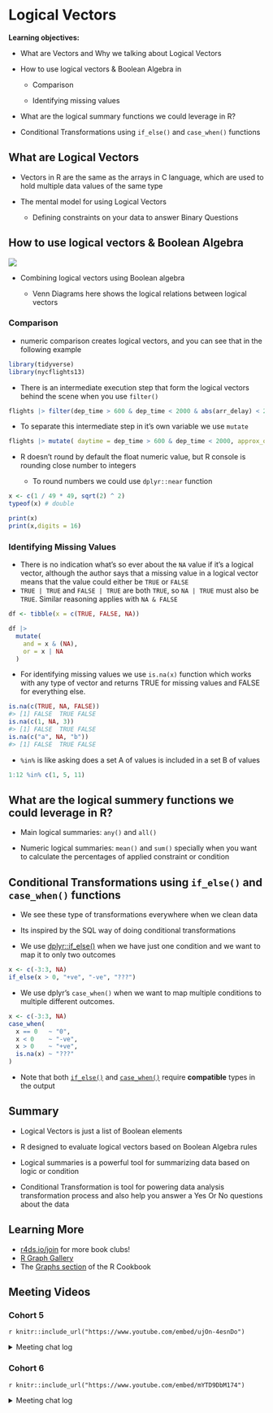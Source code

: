 # Logical Vectors

**Learning objectives:**

-   What are Vectors and Why we talking about Logical Vectors

-   How to use logical vectors & Boolean Algebra in

    -   Comparison

    -   Identifying missing values

-   What are the logical summary functions we could leverage in R?

-   Conditional Transformations using `if_else()` and `case_when()` functions

## What are Logical Vectors

-   Vectors in R are the same as the arrays in C language, which are used to hold multiple data values of the same type

-   The mental model for using Logical Vectors

    -   Defining constraints on your data to answer Binary Questions

## How to use logical vectors & Boolean Algebra

![](images/14_venn_diagrams.png)

-   Combining logical vectors using Boolean algebra

    -   Venn Diagrams here shows the logical relations between logical vectors

### Comparison

-   numeric comparison creates logical vectors, and you can see that in the following example

```r
library(tidyverse)
library(nycflights13)
```

-   There is an intermediate execution step that form the logical vectors behind the scene when you use `filter()`

```r
flights |> filter(dep_time > 600 & dep_time < 2000 & abs(arr_delay) < 20)
```

-   To separate this intermediate step in it's own variable we use `mutate`

```r
flights |> mutate( daytime = dep_time > 600 & dep_time < 2000, approx_ontime = abs(arr_delay) < 20, .keep = "used" )
```

-   R doesn't round by default the float numeric value, but R console is rounding close number to integers

    -   To round numbers we could use `dplyr::near` function

```r
x <- c(1 / 49 * 49, sqrt(2) ^ 2)
typeof(x) # double
```

```r
print(x)
print(x,digits = 16)

```

### Identifying Missing Values

-   There is no indication what's so ever about the `NA` value if it's a logical vector, although the author says that a missing value in a logical vector means that the value could either be `TRUE` or `FALSE`
-   `TRUE | TRUE` and `FALSE | TRUE` are both `TRUE`, so `NA | TRUE` must also be `TRUE`. Similar reasoning applies with `NA & FALSE`

```r
df <- tibble(x = c(TRUE, FALSE, NA))

df |> 
  mutate(
    and = x & (NA),
    or = x | NA
  )
```

-   For identifying missing values we use `is.na(x)` function which works with any type of vector and returns TRUE for missing values and FALSE for everything else.

```r
is.na(c(TRUE, NA, FALSE))
#> [1] FALSE  TRUE FALSE
is.na(c(1, NA, 3))
#> [1] FALSE  TRUE FALSE
is.na(c("a", NA, "b"))
#> [1] FALSE  TRUE FALSE
```

-   `%in%` is like asking does a set A of values is included in a set B of values

```r
1:12 %in% c(1, 5, 11)
```

## What are the logical summery functions we could leverage in R?

-   Main logical summaries: `any()` and `all()`

-   Numeric logical summaries: `mean()` and `sum()` specially when you want to calculate the percentages of applied constraint or condition

## Conditional Transformations using `if_else()` and `case_when()` functions

-   We see these type of transformations everywhere when we clean data

-   Its inspired by the SQL way of doing conditional transformations

-   We use [dplyr::if_else()](https://dplyr.tidyverse.org/reference/if_else.html) when we have just one condition and we want to map it to only two outcomes

```r
x <- c(-3:3, NA)
if_else(x > 0, "+ve", "-ve", "???")
```

-   We use dplyr's `case_when()` when we want to map multiple conditions to multiple different outcomes.

```r
x <- c(-3:3, NA)
case_when(
  x == 0   ~ "0",
  x < 0    ~ "-ve", 
  x > 0    ~ "+ve",
  is.na(x) ~ "???"
)
```

-   Note that both [`if_else()`](https://dplyr.tidyverse.org/reference/if_else.html) and [`case_when()`](https://dplyr.tidyverse.org/reference/case_when.html) require **compatible** types in the output

## Summary

-   Logical Vectors is just a list of Boolean elements

-   R designed to evaluate logical vectors based on Boolean Algebra rules

-   Logical summaries is a powerful tool for summarizing data based on logic or condition

-   Conditional Transformation is tool for powering data analysis transformation process and also help you answer a Yes Or No questions about the data

## Learning More

-   [r4ds.io/join](r4ds.io/join) for more book clubs!
-   [R Graph Gallery](https://www.r-graph-gallery.com/ggplot2-package.html)
-   The [Graphs section](http://www.cookbook-r.com/Graphs/) of the R Cookbook

## Meeting Videos

### Cohort 5

`r knitr::include_url("https://www.youtube.com/embed/ujOn-4esnDo")`

<details>

<summary>Meeting chat log</summary>

    00:13:43    Njoki Njuki Lucy:   Is it best to visualize the variation in a categorical variable with only two levels using a bar chart? If not, what's the chart to use if I may ask?
    00:16:00    Ryan Metcalf:   Great question Njoki, Categorical, by definition is a set that a variable can have. Say, Male / Female / Other. This example indicates a variable can have three states. It depends on your data set.
    00:16:51    Eileen: bar or pie chart?
    00:16:51    Ryan Metcalf:   There are other forms of presentation other than a bar chart. I.E “quantifying” each category.
    00:18:37    Eileen: box chart
    00:18:46    Njoki Njuki Lucy:   thank you so much  everyone :)
    00:24:31    lucus w:    This website is excellent in determining geom to use: www.data-to-viz.com
    00:25:22    Njoki Njuki Lucy:   awesome, thanks
    00:25:44    Eileen: Box charts are great for showing outliers
    00:26:31    Federica Gazzelloni:    other interesting resources:
    00:26:34    Federica Gazzelloni:    https://www.r-graph-gallery.com/ggplot2-package.html
    00:26:51    Federica Gazzelloni:    http://www.cookbook-r.com/Graphs/
    00:34:19    Amitrajit:  what is the difference in putting aes()  inside geom_count() rather than main ggplot() call?
    00:35:38    Ryan Metcalf:   Like maybe Supply vs Demand curves?
    00:41:16    Federica Gazzelloni:    what about the factor() that we add to a variable when we apply a color?
    00:42:33    Susie Neilson:  I do aes your way Jon!
    00:43:07    Federica Gazzelloni:    and grouping inside the aes
    00:49:27    Amitrajit:  thanks!
    00:49:32    Federica Gazzelloni:    thanks
    00:49:35    Njoki Njuki Lucy:   thank you, bye
    00:49:45    Eileen: Thank you!

</details>

### Cohort 6

`r knitr::include_url("https://www.youtube.com/embed/mYTD9DbM174")`

<details>

<summary>Meeting chat log</summary>

    00:06:21    Matthew Efoli:  good evening Daniel and Esmeralda
    00:07:39    Matthew Efoli:  hello everyone
    00:08:08    Daniel Adereti: Hello Matthew!
    00:08:44    Daniel Adereti: I guess we can start? so we can finish the 2 chapters as Exploratory Data Analysis is quite long and involved
    00:09:04    Freya Watkins:  Sounds good! Hi all :)
    00:10:55    Freya Watkins:  yes can see
    00:23:14    Daniel Adereti: na > Not available
    00:23:32    Maria Eleni Soilemezidi:    rm = remove
    00:25:49    Esmeralda Cruz: yes
    00:26:29    Esmeralda Cruz: to remove the outliers maybe?
    00:29:20    Adeyemi Olusola:    No
    00:29:22    Freya Watkins:  we can't see it no
    00:29:27    Maria Eleni Soilemezidi:    no we can't see it!
    00:29:38    Maria Eleni Soilemezidi:    thank you! Yes
    00:32:57    Daniel Adereti: Cedric's article is a nice one! Helpful to understand descriptive use case of different plot ideas
    00:43:19    Daniel Adereti: we can do the exercises
    00:43:27    Esmeralda Cruz: ok
    00:43:28    Maria Eleni Soilemezidi:    yes, sure!
    00:45:20    Adeyemi Olusola:    we can try reorder
    00:45:28    Adeyemi Olusola:    from the previous example
    00:51:44    Maria Eleni Soilemezidi:    that's a good idea
    00:52:28    Daniel Adereti: Thanks!
    00:52:42    Daniel Adereti: cut_in_color_graph <- diamonds %>% 
      group_by(color, cut) %>% 
      summarise(n = n()) %>% 
      mutate(proportion_cut_in_color = n/sum(n)) %>%
      ggplot(aes(x = color, y = cut))+
      geom_tile(aes(fill = proportion_cut_in_color))+
      labs(fill = "proportion\ncut in color")
    00:53:32    Esmeralda Cruz: 😮
    00:53:47    Adeyemi Olusola:    smiles
    00:54:13    Adeyemi Olusola:    but lets try reorder...I think we should be able to pull something from it, though not sure about the heatmap thingy
    00:54:26    Adeyemi Olusola:    on our own though*
    01:05:38    Maria Eleni Soilemezidi:    no worries! Thank you for the presentation, Matthew! :)
    01:05:39    Freya Watkins:  Thanks Matthew!
    01:06:44    Maria Eleni Soilemezidi:    bye everyone, see you next week!

</details>
